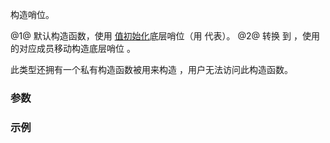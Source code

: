 {{cpp/ranges/adjacent_view/sentinel/title|''sentinel''}}
{{cpp/ranges/adjacent_view/navbar}}

{{dcl begin}}
{{dcl|num=1|since=c++23|1=
/*sentinel*/() = default;
}}
{{dcl|num=2|since=c++23|1=
constexpr /*sentinel*/( /*sentinel*/&lt;!Const&gt; i )
    requires Const &amp;&amp;
             std::convertible_to&lt;ranges::sentinel_t&lt;V&gt;, ranges::sentinel_t&lt;Base&gt;&gt;;
}}
{{dcl end}}

构造哨位。

@1@ 默认构造函数，使用 {{c|ranges::sentinel_t&lt;Base&gt;()}} [[cpp/language/value_initialization|值初始化]]底层哨位（用 {{rlpi|/#数据成员|end_}} 代表）。
@2@ 转换 {{c|/*sentinel*/&lt;false&gt;}} 到 {{c|/*sentinel*/&lt;true&gt;}}，使用 {{tt|i}} 的对应成员移动构造底层哨位 {{rlpi|/#数据成员|end_}}。

此类型还拥有一个私有构造函数被用来构造 {{lc|ranges::adjacent_view::end|adjacent_view::end}}，用户无法访问此构造函数。

===参数===
{{par begin}}
{{par|i|{{c|/*sentinel*/&lt;false&gt;}}}}
{{par end}}

===示例===
{{example
|code=
|output=
}}

{{langlinks|de|en|es|ja|ru}}